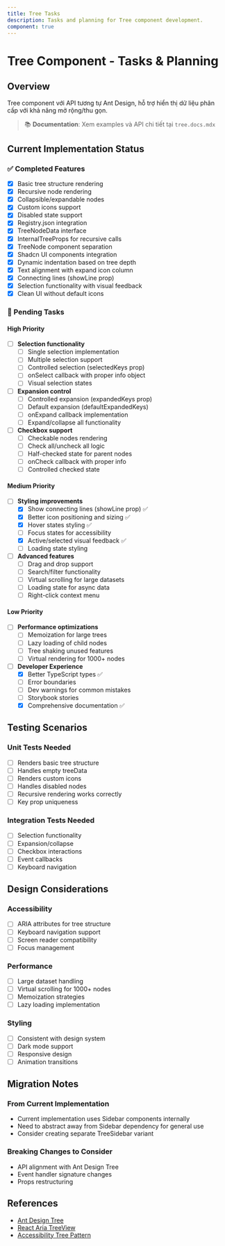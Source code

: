 ```yaml
---
title: Tree Tasks
description: Tasks and planning for Tree component development.
component: true
---
```


# Tree Component - Tasks & Planning

## Overview

Tree component với API tương tự Ant Design, hỗ trợ hiển thị dữ liệu phân cấp với khả năng mở rộng/thu gọn.

> 📚 **Documentation**: Xem examples và API chi tiết tại `tree.docs.mdx`

## Current Implementation Status

### ✅ Completed Features

- [x] Basic tree structure rendering
- [x] Recursive node rendering
- [x] Collapsible/expandable nodes
- [x] Custom icons support
- [x] Disabled state support
- [x] Registry.json integration
- [x] TreeNodeData interface
- [x] InternalTreeProps for recursive calls
- [x] TreeNode component separation
- [x] Shadcn UI components integration
- [x] Dynamic indentation based on tree depth
- [x] Text alignment with expand icon column
- [x] Connecting lines (showLine prop)
- [x] Selection functionality with visual feedback
- [x] Clean UI without default icons

### 🚧 Pending Tasks

#### High Priority

- [ ] **Selection functionality**
  - [ ] Single selection implementation
  - [ ] Multiple selection support
  - [ ] Controlled selection (selectedKeys prop)
  - [ ] onSelect callback with proper info object
  - [ ] Visual selection states

- [ ] **Expansion control**
  - [ ] Controlled expansion (expandedKeys prop)
  - [ ] Default expansion (defaultExpandedKeys)
  - [ ] onExpand callback implementation
  - [ ] Expand/collapse all functionality

- [ ] **Checkbox support**
  - [ ] Checkable nodes rendering
  - [ ] Check all/uncheck all logic
  - [ ] Half-checked state for parent nodes
  - [ ] onCheck callback with proper info
  - [ ] Controlled checked state

#### Medium Priority

- [ ] **Styling improvements**
  - [x] Show connecting lines (showLine prop) ✅
  - [x] Better icon positioning and sizing ✅
  - [x] Hover states styling ✅
  - [ ] Focus states for accessibility
  - [x] Active/selected visual feedback ✅
  - [ ] Loading state styling

- [ ] **Advanced features**
  - [ ] Drag and drop support
  - [ ] Search/filter functionality
  - [ ] Virtual scrolling for large datasets
  - [ ] Loading state for async data
  - [ ] Right-click context menu

#### Low Priority

- [ ] **Performance optimizations**
  - [ ] Memoization for large trees
  - [ ] Lazy loading of child nodes
  - [ ] Tree shaking unused features
  - [ ] Virtual rendering for 1000+ nodes

- [ ] **Developer Experience**
  - [x] Better TypeScript types ✅
  - [ ] Error boundaries
  - [ ] Dev warnings for common mistakes
  - [ ] Storybook stories
  - [x] Comprehensive documentation ✅

## Testing Scenarios

### Unit Tests Needed

- [ ] Renders basic tree structure
- [ ] Handles empty treeData
- [ ] Renders custom icons
- [ ] Handles disabled nodes
- [ ] Recursive rendering works correctly
- [ ] Key prop uniqueness

### Integration Tests Needed

- [ ] Selection functionality
- [ ] Expansion/collapse
- [ ] Checkbox interactions
- [ ] Event callbacks
- [ ] Keyboard navigation

## Design Considerations

### Accessibility

- [ ] ARIA attributes for tree structure
- [ ] Keyboard navigation support
- [ ] Screen reader compatibility
- [ ] Focus management

### Performance

- [ ] Large dataset handling
- [ ] Virtual scrolling for 1000+ nodes
- [ ] Memoization strategies
- [ ] Lazy loading implementation

### Styling

- [ ] Consistent with design system
- [ ] Dark mode support
- [ ] Responsive design
- [ ] Animation transitions

## Migration Notes

### From Current Implementation

- Current implementation uses Sidebar components internally
- Need to abstract away from Sidebar dependency for general use
- Consider creating separate TreeSidebar variant

### Breaking Changes to Consider

- API alignment with Ant Design Tree
- Event handler signature changes
- Props restructuring

## References

- [Ant Design Tree](https://ant.design/components/tree)
- [React Aria TreeView](https://react-spectrum.adobe.com/react-aria/useTreeView.html)
- [Accessibility Tree Pattern](https://www.w3.org/WAI/ARIA/apg/patterns/treeview/)
